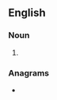 ==English==

===Noun===
{{head|en|noun form}}

# {{plural of|en|rille}}

===Anagrams===
* {{anagrams|en|a=eillrs|Siller}}